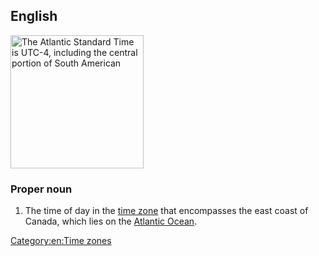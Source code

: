 ==English==
[[File:Timezoneswest.PNG|thumb|right|213px|The Atlantic Standard Time is UTC-4, including the central portion of South American]]
{{wikipedia}}

===Proper noun===
{{en-proper noun|head=[[Atlantic]] [[standard time|Standard Time]]}}

# The time of day in the [[time zone]] that encompasses the east coast of Canada, which lies on the [[Atlantic Ocean]].

[[Category:en:Time zones]]